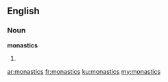 ==English==

===Noun===
'''monastics'''

# {{plural of|[[monastic]]}}

[[ar:monastics]]
[[fr:monastics]]
[[ku:monastics]]
[[my:monastics]]